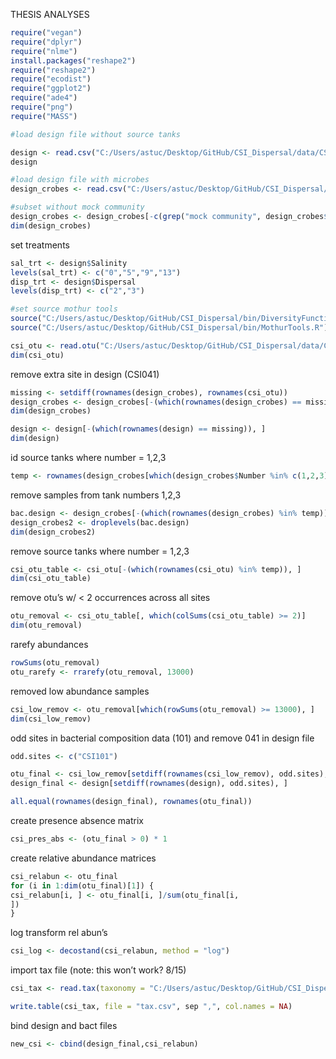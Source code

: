 THESIS ANALYSES

```r
require("vegan")
require("dplyr")
require("nlme")
install.packages("reshape2")
require("reshape2")
require("ecodist")
require("ggplot2")
require("ade4")
require("png")
require("MASS")
```

```r
#load design file without source tanks

design <- read.csv("C:/Users/astuc/Desktop/GitHub/CSI_Dispersal/data/CSI_Design_ENV_NoSourceTanks.csv",row.names=1)
design

#load design file with microbes 
design_crobes <- read.csv("C:/Users/astuc/Desktop/GitHub/CSI_Dispersal/data/design_CSI.csv",row.names=1)

#subset without mock community
design_crobes <- design_crobes[-c(grep("mock community", design_crobes$CSI_ID)), ]
dim(design_crobes)
```

 set treatments
 
```r
sal_trt <- design$Salinity
levels(sal_trt) <- c("0","5","9","13")
disp_trt <- design$Dispersal
levels(disp_trt) <- c("2","3")
```

```r
#set source mothur tools
source("C:/Users/astuc/Desktop/GitHub/CSI_Dispersal/bin/DiversityFunctions.R")
source("C:/Users/astuc/Desktop/GitHub/CSI_Dispersal/bin/MothurTools.R")

csi_otu <- read.otu("C:/Users/astuc/Desktop/GitHub/CSI_Dispersal/data/CSI.shared")
dim(csi_otu)
```

remove extra site in design (CSI041)

```r
missing <- setdiff(rownames(design_crobes), rownames(csi_otu))
design_crobes <- design_crobes[-(which(rownames(design_crobes) == missing)), ]
dim(design_crobes)

design <- design[-(which(rownames(design) == missing)), ]
dim(design)
```

id source tanks where number = 1,2,3

```r
temp <- rownames(design_crobes[which(design_crobes$Number %in% c(1,2,3)), ])
```

remove samples from tank numbers 1,2,3

```r
bac.design <- design_crobes[-(which(rownames(design_crobes) %in% temp)), ]
design_crobes2 <- droplevels(bac.design)
dim(design_crobes2)
```

remove source tanks where number = 1,2,3

```r
csi_otu_table <- csi_otu[-(which(rownames(csi_otu) %in% temp)), ]
dim(csi_otu_table)
```

remove otu's w/ < 2 occurrences across all sites

```r
otu_removal <- csi_otu_table[, which(colSums(csi_otu_table) >= 2)]
dim(otu_removal)
```

rarefy abundances

```r
rowSums(otu_removal)
otu_rarefy <- rrarefy(otu_removal, 13000)
```

removed low abundance samples

```r
csi_low_remov <- otu_removal[which(rowSums(otu_removal) >= 13000), ]
dim(csi_low_remov)
```

odd sites in bacterial composition data (101) and remove 041 in design file

```r
odd.sites <- c("CSI101")

otu_final <- csi_low_remov[setdiff(rownames(csi_low_remov), odd.sites), ]
design_final <- design[setdiff(rownames(design), odd.sites), ]

all.equal(rownames(design_final), rownames(otu_final))
```

create presence absence matrix

```r
csi_pres_abs <- (otu_final > 0) * 1
```

create relative abundance matrices

```r
csi_relabun <- otu_final
for (i in 1:dim(otu_final)[1]) {
csi_relabun[i, ] <- otu_final[i, ]/sum(otu_final[i,
])
}
```

log transform rel abun's

```r
csi_log <- decostand(csi_relabun, method = "log")
```

import tax file (note: this won't work? 8/15)

```r
csi_tax <- read.tax(taxonomy = "C:/Users/astuc/Desktop/GitHub/CSI_Dispersal/data/CSI.0.03.cons.taxonomy")

write.table(csi_tax, file = "tax.csv", sep ",", col.names = NA)
```

bind design and bact files

```r
new_csi <- cbind(design_final,csi_relabun)
```


